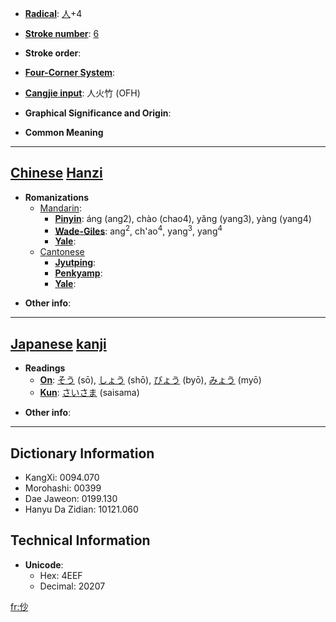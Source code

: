 * '''[[Wiktionary:Chinese radical index| Radical]]''': [[Wiktionary:Chinese radical index 人|人]]+4

* '''[[Wiktionary:Chinese total strokes index|Stroke number]]''': [[Wiktionary:Chinese total strokes index 6|6]]

* '''Stroke order''': 

* '''[[Wiktionary:Chinese four corner index|Four-Corner System]]''': 

* '''[[Wiktionary:Chinese Cangjie index|Cangjie input]]''': 人火竹 (OFH)

* '''Graphical Significance and Origin''': 

* '''Common Meaning'''

----

== [[Chinese]] [[Hanzi]] ==

* '''Romanizations'''
** [[Mandarin]]:
*** '''[[Pinyin]]''': áng (ang2), chào (chao4), yǎng (yang3), yàng (yang4)
*** '''[[Wade-Giles]]''': ang<sup>2</sup>, ch'ao<sup>4</sup>, yang<sup>3</sup>, yang<sup>4</sup>
*** '''[[Yale]]''': 
**[[Cantonese]]
***'''[[Jyutping]]''':
***'''[[Penkyamp]]''': 
***'''[[Yale]]''': 

* '''Other info''': 

----

== [[Japanese]] [[kanji]] ==

* '''Readings'''
** '''[[On]]''': [[そう]] (sō), [[しょう]] (shō), [[びょう]] (byō), [[みょう]] (myō)
** '''[[Kun]]''': [[さいさま]] (saisama)

* '''Other info''':  

----

== Dictionary Information ==

* KangXi: 0094.070
* Morohashi: 00399
* Dae Jaweon: 0199.130
* Hanyu Da Zidian: 10121.060

== Technical Information ==

* '''Unicode''':
** Hex: 4EEF
** Decimal: 20207

[[fr:仯]]